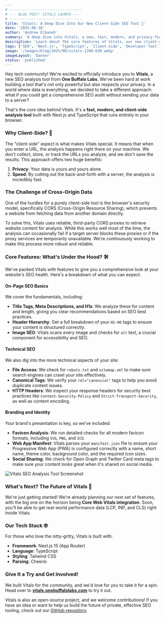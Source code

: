 ```yaml
---
# ---------------------------------
# --- BLOG POST: VITALS LAUNCH ---
# ---------------------------------
title: 'Vitals: A Deep Dive Into Our New Client-Side SEO Tool 🚀'
date: '2025-08-18'
author: 'Andrew Elbaneh'
summary: 'A deep dive into Vitals, a new, fast, modern, and privacy-focused client-side SEO analysis tool from One Buffalo Labs.'
description: 'Learn about the core features of Vitals, our new client-side SEO analysis tool. We cover on-page basics, technical SEO, branding analysis, our privacy-first approach, and a sneak peek at upcoming features like Core Web Vitals integration.'
tags: ['SEO', 'Next.js', 'TypeScript', 'Client-Side', 'Developer Tool']
image: '/images/blog/2025/08/vitals-1200-630.webp'
imageLayout: 'banner'
status: 'published'
---
```


Hey tech community! We're excited to officially introduce you to **Vitals**, a new SEO analysis tool from **One Buffalo Labs**. We've been hard at work building a tool that's not only powerful but also respects your privacy. In a world where data is everything, we decided to take a different approach: what if you could get a comprehensive SEO audit without sending your data to a server?

That's the core idea behind Vitals. It's a **fast, modern, and client-side analysis tool** built with Next.js and TypeScript that runs entirely in your browser.

### Why Client-Side? 🤔

The "client-side" aspect is what makes Vitals special. It means that when you enter a URL, the analysis happens right there on your machine. We don't collect, store, or track the URLs you analyze, and we don't save the results. This approach offers two huge benefits:

1.  **Privacy**: Your data is yours and yours alone.
2.  **Speed**: By cutting out the back-and-forth with a server, the analysis is incredibly fast.

### The Challenge of Cross-Origin Data

One of the hurdles for a purely client-side tool is the browser's security model, specifically CORS (Cross-Origin Resource Sharing), which prevents a website from fetching data from another domain directly.

To solve this, Vitals uses reliable, third-party CORS proxies to retrieve website content for analysis. While this works well most of the time, the analysis can occasionally fail if a target server blocks these proxies or if the proxy services are temporarily unavailable. We're continuously working to make this process more robust and reliable.

### Core Features: What's Under the Hood? 🛠️

We've packed Vitals with features to give you a comprehensive look at your website's SEO health. Here's a breakdown of what you can expect.

#### On-Page SEO Basics

We cover the fundamentals, including:

- **Title Tags, Meta Descriptions, and H1s**: We analyze these for content and length, giving you clear recommendations based on SEO best practices.
- **Header Hierarchy**: Get a full breakdown of your `H1-H6` tags to ensure your content is structured correctly.
- **Image SEO**: Vitals scans every image and checks for `alt` text, a crucial component for accessibility and SEO.

#### Technical SEO

We also dig into the more technical aspects of your site:

- **File Access**: We check for `robots.txt` and `sitemap.xml` to make sure search engines can crawl your site effectively.
- **Canonical Tags**: We verify your `rel="canonical"` tags to help you avoid duplicate content issues.
- **HTTP Headers**: We inspect your response headers for security best practices like `Content-Security-Policy` and `Strict-Transport-Security`, as well as content encoding.

#### Branding and Identity

Your brand's presentation is key, so we've included:

- **Favicon Analysis**: We run detailed checks for all modern favicon formats, including `SVG`, `PNG`, and `ICO`.
- **Web App Manifest**: Vitals parses your `manifest.json` file to ensure your Progressive Web App (PWA) is configured correctly with a name, short name, theme color, background color, and the required icon sizes.
- **Social Sharing**: We check for Open Graph and Twitter Card meta tags to make sure your content looks great when it's shared on social media.

![Vitals SEO Analysis Tool Screenshot](/images/blog/2025/08/vitals-screenshot.webp)

### What's Next? The Future of Vitals 🔮

We're just getting started! We're already planning our next set of features, with the big one on the horizon being **Core Web Vitals integration**. Soon, you'll be able to get real-world performance data (LCP, INP, and CLS) right inside Vitals.

### Our Tech Stack 🤓

For those who love the nitty-gritty, Vitals is built with:

- **Framework**: Next.js 15 (App Router)
- **Language**: TypeScript
- **Styling**: Tailwind CSS
- **Parsing**: Cheerio

### Give It a Try and Get Involved!

We built Vitals for the community, and we'd love for you to take it for a spin. Head over to **[vitals.onebuffalolabs.com](https://vitals.onebuffalolabs.com)** to try it out.

Vitals is also an open-source project, and we welcome contributions! If you have an idea or want to help us build the future of private, effective SEO tooling, check out our [GitHub repository](https://github.com/OneBuffaloLabs/vitals).

